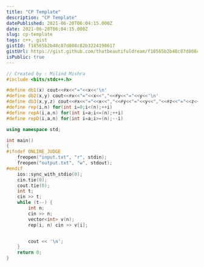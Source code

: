 ```yaml
---
title: "CP Template"
description: "CP Template"
datePublished: 2021-06-20T06:04:15.000Z
date: 2021-06-20T06:04:15.000Z
slug: cp-template
tags: c++, gist
gistId: f18565b2b48c87d808c82b3224198617
gistUrl: https://gist.github.com/thatbeautifuldream/f18565b2b48c87d808c82b3224198617
isPublic: true
---
```


```c++ title="template.cpp"
// Created by : Milind Mishra
#include <bits/stdc++.h>

#define db1(x) cout<<#x<<"="<<x<<'\n'
#define db2(x,y) cout<<#x<<"="<<x<<","<<#y<<"="<<y<<'\n'
#define db3(x,y,z) cout<<#x<<"="<<x<<","<<#y<<"="<<y<<","<<#z<<"="<<z<<'\n'
#define rep(i,n) for(int i=0;i<(n);++i)
#define repA(i,a,n) for(int i=a;i<=(n);++i)
#define repD(i,a,n) for(int i=a;i>=(n);--i)

using namespace std;

int main()
{
#ifndef ONLINE_JUDGE
    freopen("input.txt", "r", stdin);
    freopen("output.txt", "w", stdout);
#endif
    ios::sync_with_stdio(0);
    cin.tie(0);
    cout.tie(0);
    int t;
    cin >> t;
    while (t--) {
        int n;
        cin >> n;
        vector<int> v(n);
        rep(i, n) cin >> v[i];


        cout << '\n';
    }
    return 0;
}
```

